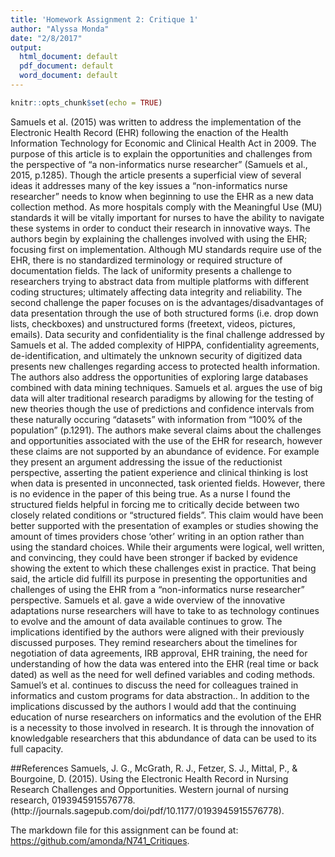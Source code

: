 ```yaml
---
title: 'Homework Assignment 2: Critique 1'
author: "Alyssa Monda"
date: "2/8/2017"
output:
  html_document: default
  pdf_document: default
  word_document: default
---
```


```r
knitr::opts_chunk$set(echo = TRUE)
```
Samuels et al. (2015) was written to address the implementation of the Electronic Health Record (EHR) following the enaction of the Health Information Technology for Economic and Clinical Health Act in 2009. The purpose of this article is to explain the opportunities and challenges from the perspective of "a non-informatics nurse researcher" (Samuels et al., 2015, p.1285). Though the article presents a superficial view of several ideas it addresses many of the key issues a "non-informatics nurse researcher" needs to know when beginning to use the EHR as a new data collection method. As more hospitals comply with the Meaningful Use (MU) standards it will be vitally important for nurses to have the ability to navigate these systems in order to conduct their research in innovative ways. 
The authors begin by explaining the challenges involved with using the EHR; focusing first on implementation. Although MU standards require use of the EHR, there is no standardized terminology or required structure of documentation fields. The lack of uniformity presents a challenge to researchers trying to abstract data from multiple platforms with different coding structures; ultimately affecting data integrity and reliability. The second challenge the paper focuses on is the advantages/disadvantages of data presentation through the use of both structured forms (i.e. drop down lists, checkboxes) and unstructured forms (freetext, videos, pictures, emails). Data security and confidentiality is the final challenge addressed by Samuels et al. The added complexity of HIPPA, confidentiality agreements, de-identification, and ultimately the unknown security of digitized data presents new challenges regarding access to protected health information. The authors also address the opportunities of exploring large databases combined with data mining techniques. Samuels et al. argues the use of big data will alter traditional research paradigms by allowing for the testing of new theories though the use of predictions and confidence intervals from these naturally occuring "datasets" with information from "100% of the population" (p.1291).
The authors make several claims about the challenges and opportunities associated with the use of the EHR for research, however these claims are not supported by an abundance of evidence. For example they present an argument addressing the issue of the reductionist perspective, asserting the patient experience and clinical thinking is lost when data is presented in unconnected, task oriented fields. However, there is no evidence in the paper of this being true. As a nurse I found the structured fields helpful in forcing me to critically decide between two closely related conditions or "structured fields". This claim would have been better supported with the presentation of examples or studies showing the amount of times providers chose ‘other’ writing in an option rather than using the standard choices. While their arguments were logical, well written, and convincing, they could have been stronger if backed by evidence showing the extent to which these challenges exist in practice. That being said, the article did fulfill its purpose in presenting the opportunities and challenges of using the EHR from a "non-informatics nurse researcher" perspective. Samuels et al. gave a wide overview of the innovative adaptations nurse researchers will have to take to as technology continues to evolve and the amount of data available continues to grow. 
The implications identified by the authors were aligned with their previously discussed purposes. They remind researchers about the timelines for negotiation of data agreements, IRB approval, EHR training, the need for understanding of how the data was entered into the EHR (real time or back dated) as well as the need for well defined variables and coding methods. Samuel's et al. continues to discuss the need for colleagues trained in informatics and custom programs for data abstraction.. In addition to the implications discussed by the authors I would add that the continuing education of nurse researchers on informatics and the evolution of the EHR is a necessity to those involved in research. It is through the innovation of knowledgable researchers that this abdundance of data can be used to its full capacity.  

##References
Samuels, J. G., McGrath, R. J., Fetzer, S. J., Mittal, P., & Bourgoine, D. (2015). Using the Electronic Health Record in Nursing Research Challenges and Opportunities. Western journal of nursing research, 0193945915576778. (http://journals.sagepub.com/doi/pdf/10.1177/0193945915576778).

The markdown file for this assignment can be found at: <https://github.com/amonda/N741_Critiques>.